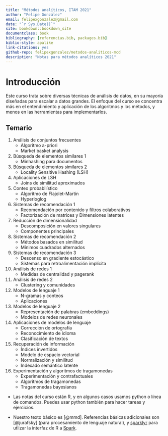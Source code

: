 ```yaml
--- 
title: "Métodos analíticos, ITAM 2021"
author: "Felipe González"
email: felipexgonzalez@gmail.com
date: "`r Sys.Date()`"
site: bookdown::bookdown_site
documentclass: book
bibliography: [referencias.bib, packages.bib]
biblio-style: apalike
link-citations: yes
github-repo: felipexgonzalez/metodos-analiticos-mcd
description: "Notas para métodos analíticos 2021"
---
```


# Introducción 

Este curso trata sobre diversas técnicas de análisis de datos, en su mayoría diseñadas
para escalar a datos grandes. El enfoque del curso se concentra más en el entendimiento y 
aplicación de los algoritmos y los métodos, y menos en las herramientas para implementarlos. 

## Temario {-}

1. Análisis de conjuntos frecuentes
    - Algoritmo a-priori
    - Market basket analysis
2. Búsqueda de elementos similares 1
    - Minhashing para documentos
3. Búsqueda de elementos similares 2
    - Locality Sensitive Hashing (LSH)
4. Aplicaciones de LSH
    - Joins de similitud aproximados 
5. Conteo probabilístico
    - Algoritmo de Flajolet-Martin
    - Hyperloglog
6. Sistemas de recomendación 1
    - Recomendación por contenido y filtros colaborativos
    - Factorización de matrices y Dimensiones latentes
7. Reducción de dimensionalidad
    - Descomposición en valores singulares
    - Componentes principales
7. Sistemas de recomendación 2
    - Métodos basados en similitud
    - Mínimos cuadrados alternados
8. Sistemas de recomendación 3 
    - Descenso en gradiente estocástico
    - Sistemas para retroalimentación implícita
9. Análisis de redes 1
    - Medidas de centralidad y pagerank
10. Análisis de redes 2
    - Clustering y comunidades
11. Modelos de lenguaje 1
    - N-gramas y conteos
    - Aplicaciones
12. Modelos de lenguaje 2
    - Representación de palabras (embeddings)
    - Modelos de redes neuronales
13. Aplicaciones de modelos de lenguaje
    - Corrección de ortografía
    - Reconocimiento de idioma
    - Clasificación de textos
14. Recuperación de información
    - Índices invertidos
    - Modelo de espacio vectorial
    - Normalización y similitud
    - Indexado semántico latente
15. Experimentación y algoritmos de tragamonedas
    - Experimentación y contrafactuales
    - Algoritmos de tragamonedas
    - Tragamonedas bayesianos

- Las notas del curso están R, y en algunos casos usamos python o línea de comandos. Puedes usar python también para hacer tareas y ejercicios. 

- Nuestro texto básico es [@mmd]. Referencias básicas adicionales son
[@jurafsky] (para procesamiento de lenguaje natural), y [sparklyr](https://therinspark.com/) para
utlizar la interfaz de R a [Spark](https://spark.apache.org). 
